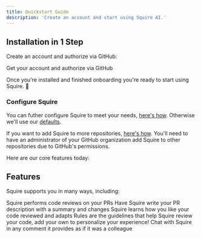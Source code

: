 ```yaml
---
title: Quickstart Guide
description: 'Create an account and start using Squire AI.'
---
```


## Installation in 1 Step

Create an account and authorize via GitHub:

<CardGroup cols={1}>
  <Card
    title="Sign up"
    icon="pen-to-square"
    href="https://app.squire.ai/sign-in?ref=docs"
  >
    Get your account and authorize via GitHub
  </Card>
</CardGroup>

Once you're installed and finished onboarding you're ready to start using Squire. 🎉

### Configure Squire

You can futher configure Squire to meet your needs, [here's how](/essentials/configurations). Otherwise we'll use our [defaults](/essentials/configurations#squires-default-configurations).

If you want to add Squire to more repositories, [here's how](/essentials/add-repos). You'll need to have an administrator of your GitHub organization add Squire to other repositories due to GitHub's permissions.

Here are our core features today:

## Features

Squire supports you in many ways, including:

<CardGroup cols={1}>
  <Card
    title="Code Review"
    icon="mug-hot"
    href="/features/code-review"
  >
    Squire performs code reviews on your PRs
  </Card>
  <Card
    title="Write PR Descriptions"
    icon="code-merge"
    href="/features/pull-request-description"
  >
    Have Squire write your PR description with a summary and changes
  </Card>
  <Card
    title="Catch your vibe"
    icon="robot"
    href="/features/squire-learns"
  >
    Squire learns how you like your code reviewed and adapts
  </Card>
  <Card
    title="Rules"
    icon="brain-circuit"
    href="/features/rules"
  >
    Rules are the guidelines that help Squire review your code, add your own to personalize your experience!
  </Card>
  <Card
    title="Chat with Squire"
    icon="comment"
    href="/features/chat-with-squire"
  >
    Chat with Squire in any comment it provides as if it was a colleague
  </Card>
</CardGroup>
